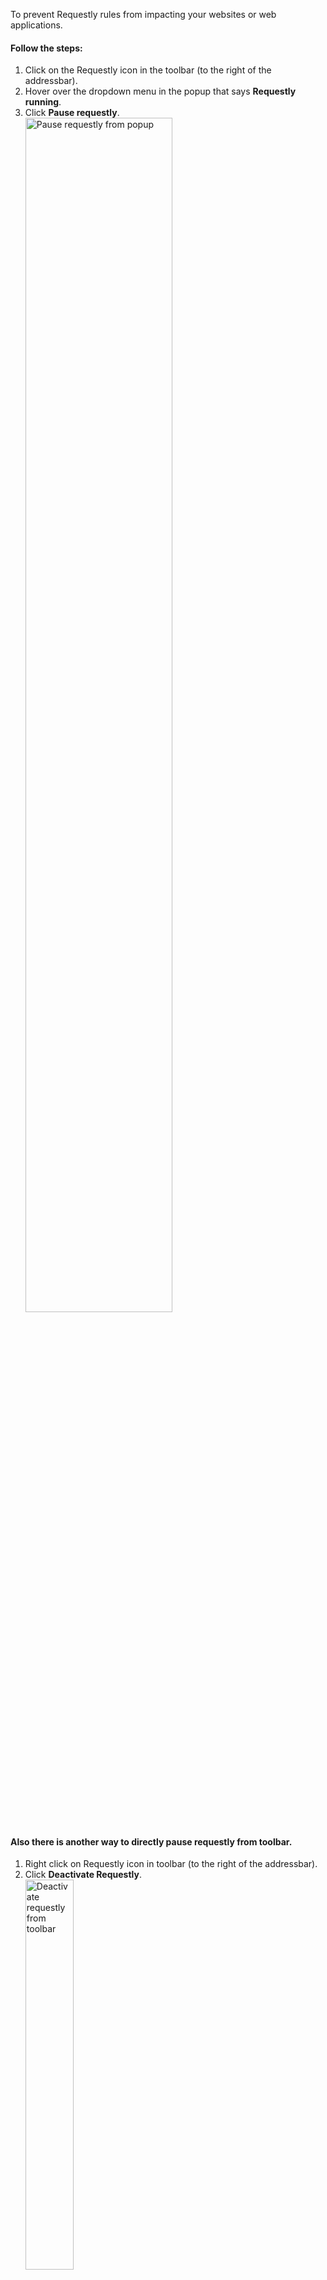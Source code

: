 To prevent Requestly rules from impacting your websites or web applications.

#### Follow the steps:

1. Click on the Requestly icon in the toolbar (to the right of the addressbar).
2. Hover over the dropdown menu in the popup that says **Requestly running**.
3. Click **Pause requestly**.<br />
   <img
     width="70%"
     alt="Pause requestly from popup"
     src="/img/docs/popup-pause.webp"
   />

#### Also there is another way to directly pause requestly from toolbar.

1. Right click on Requestly icon in toolbar (to the right of the addressbar).
2. Click **Deactivate Requestly**.<br />
   <img
     width="40%"
     alt="Deactivate requestly from toolbar"
     src="/img/docs/deactivate-requestly.webp"
   />

<br />

:::note

You need to resume it to make Requestly work again.

:::
